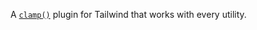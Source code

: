 
A [`clamp()`](https://developer.mozilla.org/en-US/docs/Web/CSS/clamp) plugin for Tailwind that works with every utility.
